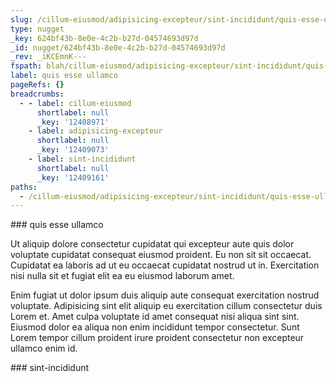 ```yaml
---
slug: /cillum-eiusmod/adipisicing-excepteur/sint-incididunt/quis-esse-ullamco
type: nugget
_key: 624bf43b-8e0e-4c2b-b27d-04574693d97d
_id: nugget/624bf43b-8e0e-4c2b-b27d-04574693d97d
_rev: _iKCEmnK---
fspath: blah/cillum-eiusmod/adipisicing-excepteur/sint-incididunt/quis-esse-ullamco.md
label: quis esse ullamco
pageRefs: {}
breadcrumbs:
  - - label: cillum-eiusmod
      shortlabel: null
      _key: '12408971'
    - label: adipisicing-excepteur
      shortlabel: null
      _key: '12409073'
    - label: sint-incididunt
      shortlabel: null
      _key: '12409161'
paths:
  - /cillum-eiusmod/adipisicing-excepteur/sint-incididunt/quis-esse-ullamco
---
```


<NuggetArea>
<Nugget slug="/cillum-eiusmod/adipisicing-excepteur/sint-incididunt/quis-esse-ullamco" type="nugget" _key="624bf43b-8e0e-4c2b-b27d-04574693d97d" _id="nugget/624bf43b-8e0e-4c2b-b27d-04574693d97d" _rev="_iKCEmnK---" fspath="blah/cillum-eiusmod/adipisicing-excepteur/sint-incididunt/quis-esse-ullamco.md" label="quis esse ullamco" paths="/cillum-eiusmod/adipisicing-excepteur/sint-incididunt/quis-esse-ullamco">
<NuggetBody>
### quis esse ullamco

Ut aliquip dolore consectetur cupidatat qui excepteur aute quis dolor voluptate cupidatat consequat eiusmod proident. Eu non sit sit occaecat. Cupidatat ea laboris ad ut eu occaecat cupidatat nostrud ut in. Exercitation nisi nulla sit et fugiat elit ea eu eiusmod laborum amet.

Enim fugiat ut dolor ipsum duis aliquip aute consequat exercitation nostrud voluptate. Adipisicing sint elit aliquip eu exercitation cillum consectetur duis Lorem et. Amet culpa voluptate id amet consequat nisi aliqua sint sint. Eiusmod dolor ea aliqua non enim incididunt tempor consectetur. Sunt Lorem tempor cillum proident irure proident consectetur non excepteur ullamco enim id.

</NuggetBody>
<Breadcrumbs>
<Crumbs>
<Crumb _key="12408971" label="cillum-eiusmod" /><Crumb _key="12409073" label="adipisicing-excepteur" /><Crumb _key="12409161" label="sint-incididunt" />
</Crumbs>
</Breadcrumbs>
</Nugget>

<NuggetsInbound>
</NuggetsInbound>
<NuggetsOutbound>
</NuggetsOutbound>
</NuggetArea>
<PassagesInbound>
<Passage direction="inbound" type="passage" _key="12409161" _id="passage/12409161" _rev="_iKCEmnG---" label="sint-incididunt" passage="sint-incididunt" fspath="blah/cillum-eiusmod/adipisicing-excepteur/sint-incididunt" paths="/cillum-eiusmod/adipisicing-excepteur/sint-incididunt" slug="/cillum-eiusmod/adipisicing-excepteur/sint-incididunt">
<NuggetBody>
### sint-incididunt

</NuggetBody>
<Breadcrumbs>
<Crumbs>
<Crumb _key="12408971" label="cillum-eiusmod" /><Crumb _key="12409073" label="adipisicing-excepteur" />
</Crumbs>
</Breadcrumbs>
</Passage>

</PassagesInbound>
<PassagesOutbound>
</PassagesOutbound>
